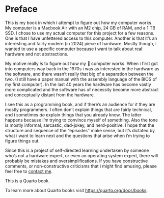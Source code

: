 # Preface {.unnumbered}

This is my book in which i attempt to figure out how my computer works.  My computer is a 
Macbook Air with an M2 chip, 24 GB of RAM, and a 1 TB SSD.  I chose to use my actual computer for this project for a few reasons.
One is that I have unfettered access to this computer.  Another is that it's an interesting and fairly modern (in 2024)
piece of hardware.  Mostly though, i wanted to use a specific computer because i want to talk about real hardware
and not abstractions.

My motive really _is_ to figure out how my 🤬 computer works.  When i first got into computers way back in the 1970s
i was as interested in the hardware as the software, and there wasn't really that big of a separation between the two.
(I still have a paper manual with the assembly language of the BIOS of my first computer).
In the last 40 years the hardware has become vastly more complicated and the software has of necessity become more
abstract and conceptually distant from the hardware.

I see this as a programming book, and if there's an audience for it they are mostly programmers.  I often don't
explain things that are fairly technical, and i sometimes _do_ explain things that you already know.  The latter
happens because i'm trying to convince myself of something.  Also the tone is mostly informal, sarcastic,
dad-jokey, and nerd-positive.  I hope that the structure and sequence of the
"episodes" make sense, but it's dictated by what i want to learn next and the questions that arise when i'm trying to
figure things out.

Since this is a project of self-directed learning undertaken by someone who's not a hardware expert, or even an operating 
system expert, there will probably be mistakes and oversimplifications.  If you have constructive comments, or non-constructive 
criticisms that i might find amusing, please feel free to <a href="https://giraffasaur.us/coords">contact me</a>.


This is a Quarto book.

To learn more about Quarto books visit <https://quarto.org/docs/books>.
